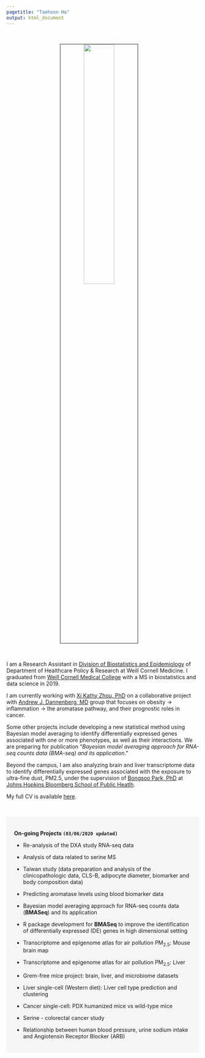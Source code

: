 ```yaml
---
pagetitle: "Taehoon Ha"
output: html_document
---
```


<link rel="stylesheet" href="styles.css" type="text/css">

<br>

<p align="center">
<img src="images/taehoonh.jpg" style="width:40%; border:1px solid; margin-right: 20px" align="center">
</p>
<br>


I am a Research Assistant in [Division of Biostatistics and Epidemiology](https://hpr.weill.cornell.edu/research-collaboration/our-divisions/biostatistics) of Department of Healthcare Policy & Research at Weill Cornell Medicine. I graduated from [Weill Cornell Medical College](https://weill.cornell.edu/) with a MS in biostatistics and data science in 2019.

I am currently working with [Xi Kathy Zhou, PhD](https://gradschool.weill.cornell.edu/faculty/xi-kathy-zhou) on a collaborative project with [Andrew J. Dannenberg, MD](https://research.cornell.edu/researchers/andrew-j-dannenberg) group that focuses on obesity → inflammation → the aromatase pathway, and their prognostic roles in cancer. 

Some other projects include developing a new statistical method using Bayesian model averaging to identify differentially expressed genes associated with one or more phenotypes, as well as their interactions. We are preparing for publication "*Bayesian model averaging approach for RNA-seq counts data (BMA-seq) and its application*."

Beyond the campus, I am also analyzing brain and liver transcriptome data to identify differentially expressed genes associated with the exposure to ultra-fine dust, PM2.5, under the supervision of [Bongsoo Park, PhD](https://www.linkedin.com/in/bongsoo-park-678b0416/) at [Johns Hopkins Bloomberg School of Public Heatlh](https://www.jhsph.edu/).

My full CV is available [here](./files/TaehoonHa_CV_2019.pdf).



<br>



<style>
div.box { background-color:#F6F6F6; border-radius: 5px; padding: 20px;}
</style>
<div class = "box">
<strong>On-going Projects `(03/06/2020 updated)` </strong> <br>

- Re-analysis of the DXA study RNA-seq data
- Analysis of data related to serine MS
- Taiwan study (data preparation and analysis of the clinicopathologic data, CLS-B, adipocyte diameter, biomarker and body composition data)
- Predicting aromatase levels using blood biomarker data

- Bayesian model averaging approach for RNA-seq counts data (**BMASeq**) and its application
- R package development for **BMASeq** to improve the identification of differentially expressed (DE) genes in high dimensional setting

- Transcriptome and epigenome atlas for air pollution $\text{PM}_{2.5}$: Mouse brain map
- Transcriptome and epigenome atlas for air pollution $\text{PM}_{2.5}$: Liver
- Grem-free mice project: brain, liver, and microbiome datasets
- Liver single-cell (Western diet): Liver cell type prediction and clustering
- Cancer single-cell: PDX humanized mice vs wild-type mice

- Serine - colorectal cancer study
- Relationship between human blood pressure, urine sodium intake and Angiotensin Receptor Blocker (ARB)

</div>
